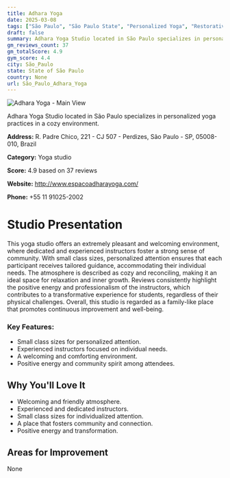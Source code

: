 ```yaml
---
title: Adhara Yoga
date: 2025-03-08
tags: ["São Paulo", "São Paulo State", "Personalized Yoga", "Restorative", "Welcoming", "Cozy", "São Paulo"]  
draft: false
summary: Adhara Yoga Studio located in São Paulo specializes in personalized yoga practices in a cozy environment.
gm_reviews_count: 37
gm_totalScore: 4.9
gym_score: 4.4
city: São_Paulo
state: State of São Paulo
country: None
url: São_Paulo_Adhara_Yoga
---
```


<div className="aspect-[16/9] relative my-8">
  <img 
    src="https://streetviewpixels-pa.googleapis.com/v1/thumbnail?panoid=gjzreOsAuIFFwdUV8nv-Vw&cb_client=search.gws-prod.gps&w=408&h=240&yaw=206.81352&pitch=0&thumbfov=100"
    alt="Adhara Yoga - Main View"
    className="object-cover absolute inset-0 w-full h-full rounded-lg"
  />
</div>

Adhara Yoga Studio located in São Paulo specializes in personalized yoga practices in a cozy environment.

**Address:** R. Padre Chico, 221 - CJ 507 - Perdizes, São Paulo - SP, 05008-010, Brazil

**Category:** Yoga studio

**Score:** 4.9 based on 37 reviews

**Website:** http://www.espacoadharayoga.com/

**Phone:** +55 11 91025-2002

# Studio Presentation

This yoga studio offers an extremely pleasant and welcoming environment, where dedicated and experienced instructors foster a strong sense of community. With small class sizes, personalized attention ensures that each participant receives tailored guidance, accommodating their individual needs. The atmosphere is described as cozy and reconciling, making it an ideal space for relaxation and inner growth. Reviews consistently highlight the positive energy and professionalism of the instructors, which contributes to a transformative experience for students, regardless of their physical challenges. Overall, this studio is regarded as a family-like place that promotes continuous improvement and well-being.

### Key Features:
- Small class sizes for personalized attention.
- Experienced instructors focused on individual needs.
- A welcoming and comforting environment.
- Positive energy and community spirit among attendees.

## Why You'll Love It

- Welcoming and friendly atmosphere.
- Experienced and dedicated instructors.
- Small class sizes for individualized attention.
- A place that fosters community and connection.
- Positive energy and transformation.

## Areas for Improvement

None

<div className="grid grid-cols-1 xl:grid-cols-2 gap-4 my-8">

</div>